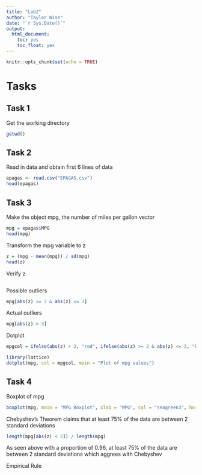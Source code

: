 ```yaml
---
title: "Lab2"
author: "Taylor Wise"
date: "`r Sys.Date()`"
output: 
  html_document:
    toc: yes
    toc_float: yes
---
```


```r
knitr::opts_chunk$set(echo = TRUE)
```

# Tasks

## Task 1
Get the working directory
```r
getwd()
```

## Task 2
Read in data and obtain first 6 lines of data
```r
epagas <- read.csv("EPAGAS.csv")
head(epagas)
```

## Task 3
Make the object mpg, the number of miles per gallon vector
```r
mpg = epagas$MPG
head(mpg)
```

Transform the mpg variable to z
```r
z = (mpg - mean(mpg)) / sd(mpg)
head(z)
```

Verify z
```r

```

Possible outliers
```r
mpg[abs(z) >= 2 & abs(z) <= 3]
```

Actual outliers
```r
mpg[abs(z) > 3]
```

Dotplot
```r
mpgcol = ifelse(abs(z) > 3, "red", ifelse(abs(z) >= 2 & abs(z) <= 3, "blue", "black"))

library(lattice)
dotplot(mpg, col = mpgcol, main = "Plot of mpg values")
```

## Task 4
Boxplot of mpg
```r
boxplot(mpg, main = "MPG Boxplot", xlab = "MPG", col = "seagreen3", horizontal = TRUE, notch = TRUE)
```

Chebyshev's Theorem claims that at least 75% of the data are between 2 standard deviations
```r
length(mpg[abs(z) < 2]) / length(mpg)
```

As seen above with a proportion of 0.96, at least 75% of the data are between 2 standard deviations which aggrees with Chebyshev

Empirical Rule
```r

```

